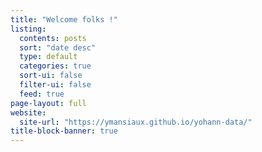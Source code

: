 ```yaml
---
title: "Welcome folks !"
listing:
  contents: posts
  sort: "date desc"
  type: default
  categories: true
  sort-ui: false
  filter-ui: false
  feed: true
page-layout: full
website:
  site-url: "https://ymansiaux.github.io/yohann-data/"
title-block-banner: true
---
```



